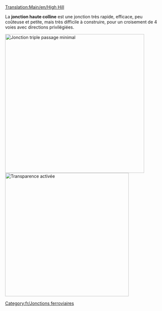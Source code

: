 [[Translation:Main/en/High Hill]]
{{en/-}}{{fr/Menu de Croisements}}

La '''jonction haute colline''' est une jonction très rapide, efficace, peu coûteuse et petite, mais très difficile à construire, pour un croisement de 4 voies avec directions privilégiées.

[[File:en/HighHill.png|none|thumb|450px|Jonction triple passage minimal]]
[[File:en/HighHillX.png|none|thumb|400px|Transparence activée]]
{{Template:Critère de jonction/Fr|Coûteux|3|1|1|1|1|0|1|1|0|0|1|||
*Traite un très grand nombre de trains à la fois
*Utilise des directions privilégiées
*Peu d'espace nécessaire (10x12) 
*4 niveaux (6 tunnels sur 3 niveaux et 2 ponts au niveau le plus haut)
*Pas ou peu de virages serrés (voir la version améliorée pour la haute vitesse)
*Blocages ou embouteillages impossibles
*Pas de fusion ou de séparation de lignes
*Gestion possible de lignes simple ou double. C'est la raison pour ne pas utiliser de jointure ou de séparation. Faites-le au besoin.
}}

[[Category:fr/Jonctions ferroviaires]]